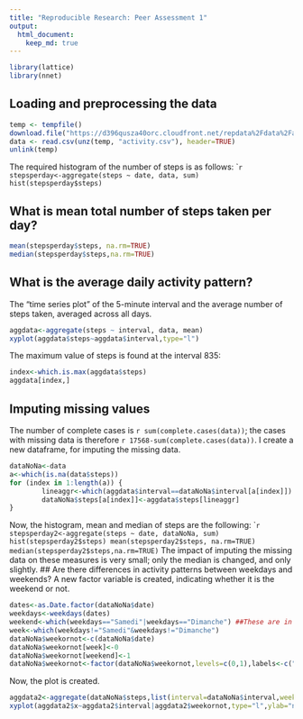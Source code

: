 ```yaml
---
title: "Reproducible Research: Peer Assessment 1"
output: 
  html_document:
    keep_md: true
---
```

```r
library(lattice)
library(nnet)
```

## Loading and preprocessing the data
```r
temp <- tempfile()
download.file("https://d396qusza40orc.cloudfront.net/repdata%2Fdata%2Factivity.zip",temp,method="curl")
data <- read.csv(unz(temp, "activity.csv"), header=TRUE)
unlink(temp)
```
The required histogram of the number of steps is as follows: 
````r
stepsperday<-aggregate(steps ~ date, data, sum)
hist(stepsperday$steps)
```

## What is mean total number of steps taken per day?
```r

mean(stepsperday$steps, na.rm=TRUE)
median(stepsperday$steps,na.rm=TRUE)
```
## What is the average daily activity pattern?
The "time series plot" of the 5-minute interval and the average number of steps taken, averaged across all days.  
```r
aggdata<-aggregate(steps ~ interval, data, mean)
xyplot(aggdata$steps~aggdata$interval,type="l")
```
  
The maximum value of steps is found at the interval 835: 
```r
index<-which.is.max(aggdata$steps)
aggdata[index,]
```

## Imputing missing values
The number of complete cases is `r sum(complete.cases(data))`; the cases with missing data is therefore `r 17568-sum(complete.cases(data))`.
I create a new dataframe, for imputing the missing data. 
```r
dataNoNa<-data
a<-which(is.na(data$steps))
for (index in 1:length(a)) {
        lineaggr<-which(aggdata$interval==dataNoNa$interval[a[index]])
        dataNoNa$steps[a[index]]<-aggdata$steps[lineaggr]        
}
```
Now, the histogram, mean and median of steps are the following: 
````r

stepsperday2<-aggregate(steps ~ date, dataNoNa, sum)
hist(stepsperday2$steps)
mean(stepsperday2$steps, na.rm=TRUE)
median(stepsperday2$steps,na.rm=TRUE)
```
The impact of imputing the missing data on these measures is very small; only the median is changed, and only slightly. 
## Are there differences in activity patterns between weekdays and weekends?
A new factor variable is created, indicating whether it is the weekend or not. 
```r
dates<-as.Date.factor(dataNoNa$date)
weekdays<-weekdays(dates)
weekend<-which(weekdays=="Samedi"|weekdays=="Dimanche") ##These are in French automatically; I have not fought this battle. 
week<-which(weekdays!="Samedi"&weekdays!="Dimanche")
dataNoNa$weekornot<-c(dataNoNa$date)
dataNoNa$weekornot[week]<-0
dataNoNa$weekornot[weekend]<-1
dataNoNa$weekornot<-factor(dataNoNa$weekornot,levels=c(0,1),labels<-c("weekdays","weekend"))
```
Now, the plot is created. 
```r
aggdata2<-aggregate(dataNoNa$steps,list(interval=dataNoNa$interval,weekornot=dataNoNa$weekornot), mean)
xyplot(aggdata2$x~aggdata2$interval|aggdata2$weekornot,type="l",ylab="number of steps",layout=c(1,2))
```




